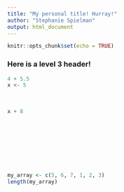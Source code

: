 ```yaml
---
title: "My personal title! Hurray!"
author: "Stephanie Spielman"
output: html_document
---
```


```r
knitr::opts_chunk$set(echo = TRUE)
```

### Here is a level 3 header!

```r
4 + 5.5 
x <- 5
```

<br>

```r
x + 8
```


<br><br><br><br><br><br>

```r
my_array <- c(5, 6, 7, 1, 2, 3)
length(my_array)
```

